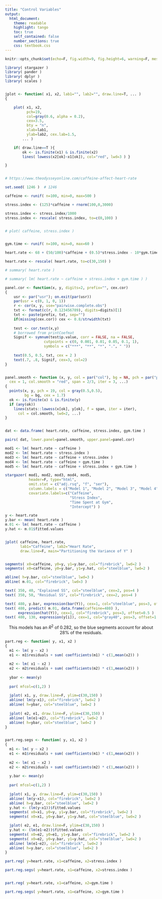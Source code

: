 ```yaml
---
title: "Control Variables"
output:
  html_document:
    theme: readable
    highlight: tango
    toc: true
    self_contained: false
    number_sections: true
    css: textbook.css
---
```


```r
knitr::opts_chunk$set(echo=F, fig.width=9, fig.height=6, warning=F, message=F )
```



```r
library( stargazer )
library( pander )
library( dplyr )
library( scales )


jplot <- function( x1, x2, lab1="", lab2="", draw.line=T, ... )
{

	plot( x1, x2,
	      pch=19, 
	      col=gray(0.6, alpha = 0.2), 
	      cex=3.5,  
	      bty = "n",
	      xlab=lab1, 
	      ylab=lab2, cex.lab=1.5,
        ... )

	if( draw.line==T ){ 
		ok <- is.finite(x1) & is.finite(x2)
		lines( lowess(x2[ok]~x1[ok]), col="red", lwd=3 ) }

}



```


```r
# https://www.theodysseyonline.com/caffeine-affect-heart-rate

set.seed( 1246 )  # 1246 

caffeine <- runif( n=100, min=0, max=500 )

stress.index <- (125)*caffeine + rnorm(100,0,3000)

stress.index <- stress.index/1000
stress.index <- rescale( stress.index, to=c(0,100) )


# plot( caffeine, stress.index )


gym.time <- runif( n=100, min=0, max=60 )

heart.rate <- 68 + (50/100)*caffeine + (0.5)*stress.index - 10*gym.time + rnorm(100,0,80) 

heart.rate <- rescale( heart.rate, to=c(30,150) )

# summary( heart.rate )

# summary( lm( heart.rate ~ caffeine + stress.index + gym.time ) )
```



```r



panel.cor <- function(x, y, digits=2, prefix="", cex.cor)
{
    usr <- par("usr"); on.exit(par(usr))
    par(usr = c(0, 1, 0, 1))
    r <- cor(x, y, use="pairwise.complete.obs")
    txt <- format(c(r, 0.123456789), digits=digits)[1]
    txt <- paste(prefix, txt, sep="")
    if(missing(cex.cor)) cex <- 0.8/strwidth(txt)
    
    test <- cor.test(x,y)
    # borrowed from printCoefmat
    Signif <- symnum(test$p.value, corr = FALSE, na = FALSE,
                  cutpoints = c(0, 0.001, 0.01, 0.05, 0.1, 1),
                  symbols = c("***", "**", "*", ".", " "))
    
    text(0.5, 0.5, txt, cex = 2 )
    text(.7, .8, Signif, cex=3, col=2)
}


panel.smooth <- function (x, y, col = par("col"), bg = NA, pch = par("pch"), 
  cex = 1, col.smooth = "red", span = 2/3, iter = 3, ...) 
{
  points(x, y, pch = 19, col = gray(0.5,0.5), 
         bg = bg, cex = 1.7)
  ok <- is.finite(x) & is.finite(y)
  if (any(ok)) 
    lines(stats::lowess(x[ok], y[ok], f = span, iter = iter), 
      col = col.smooth, lwd=2, ...)
}


dat <- data.frame( heart.rate, caffeine, stress.index, gym.time )

pairs( dat, lower.panel=panel.smooth, upper.panel=panel.cor)

```


```r
mod1 <- lm( heart.rate ~ caffeine )
mod2 <- lm( heart.rate ~ stress.index )
mod3 <- lm( heart.rate ~ caffeine + stress.index )
mod4 <- lm( heart.rate ~ caffeine + gym.time )
mod5 <- lm( heart.rate ~ caffeine + stress.index + gym.time )

stargazer( mod1, mod2, mod3, mod4, mod5,
           header=F, type="html", 
           omit.stat = c("adj.rsq", "f", "ser"),
           column.labels = c("Model 1", "Model 2", "Model 3", "Model 4", "Model 5"),
           covariate.labels=c("Caffeine",
                              "Stress Index",
                              "Time Spent at Gym",
                              "Intercept") )
```




```r

y <- heart.rate
y.bar <- mean( heart.rate )
m.01 <- lm( heart.rate ~ caffeine )
y.hat <- m.01$fitted.values


jplot( caffeine, heart.rate, 
       lab1="Caffeine", lab2="Heart Rate", 
       draw.line=F, main="Partitioning the Variance of Y" )


segments( x0=caffeine, y0=y, y1=y.bar, col="firebrick", lwd=2 )
segments( x0=caffeine, y0=y.bar, y1=y.hat, col="steelblue", lwd=2 )

abline( h=y.bar, col="steelblue", lwd=3 )
abline( m.01, col="firebrick", lwd=3 )

text( 350, 40, "Explained SS", col="steelblue", cex=2, pos=4 )
text( 350, 50, "Residual SS", col="firebrick", cex=2, pos=4 )

text( 480, y.bar, expression(bar(Y)), cex=1, col="steelblue", pos=3, offset=0.5 )
text( 480, predict( m.01, data.frame(caffeine=480) ), 
      expression(hat(Y)), cex=1, col="firebrick", pos=3, offset=0.5 )
text( 480, 130, expression(y[i]), cex=1, col="gray40", pos=3, offset=1 )
```

<center>
This models has an $R^2$ of 0.282, so the blue segments account for about 28% of the residuals.
</center>


```r

part.reg <- function( y, x1, x2 )
{
  m1 <- lm( y ~ x2 )
  e1 <- m1$residuals + sum( coefficients(m1) * c(1,mean(x2)) )
  
  m2 <- lm( x1 ~ x2 )
  e2 <- m2$residuals + sum( coefficients(m2) * c(1,mean(x2)) )
  
  ybar <- mean(y)
  
  par( mfcol=c(1,2) )
  
  jplot( x1, y, draw.line=F, ylim=c(30,150) )
  abline( lm(y~x1), col="firebrick", lwd=2 )
  abline( h=ybar, col="steelblue", lwd=2 )
  
  jplot( e2, e1, draw.line=F, ylim=c(30,150) )
  abline( lm(e1~e2), col="firebrick", lwd=2 )
  abline( h=ybar, col="steelblue", lwd=2 )
}


part.reg.segs <- function( y, x1, x2 )
{
  m1 <- lm( y ~ x2 )
  e1 <- m1$residuals + sum( coefficients(m1) * c(1,mean(x2)) )
  
  m2 <- lm( x1 ~ x2 )
  e2 <- m2$residuals + sum( coefficients(m2) * c(1,mean(x2)) )
  
  y.bar <- mean(y)
  
  par( mfcol=c(1,2) )
  
  jplot( x1, y, draw.line=F, ylim=c(30,150) )
  abline( lm(y~x1), col="firebrick", lwd=2 )
  abline( h=y.bar, col="steelblue", lwd=2 )
  y.hat <- (lm(y~x1))$fitted.values
  segments( x0=x1, y0=y, y1=y.bar, col="firebrick", lwd=2 )
  segments( x0=x1, y0=y.bar, y1=y.hat, col="steelblue", lwd=2 )

  jplot( e2, e1, draw.line=F, ylim=c(30,150) )
  y.hat <- (lm(e1~e2))$fitted.values
  segments( x0=e2, y0=e1, y1=y.bar, col="firebrick", lwd=2 )
  segments( x0=e2, y0=y.bar, y1=y.hat, col="steelblue", lwd=2 )
  abline( lm(e1~e2), col="firebrick", lwd=2 )
  abline( h=y.bar, col="steelblue", lwd=2 )
}

part.reg( y=heart.rate, x1=caffeine, x2=stress.index )

part.reg.segs( y=heart.rate, x1=caffeine, x2=stress.index )


part.reg( y=heart.rate, x1=caffeine, x2=gym.time )

part.reg.segs( y=heart.rate, x1=caffeine, x2=gym.time )

```







